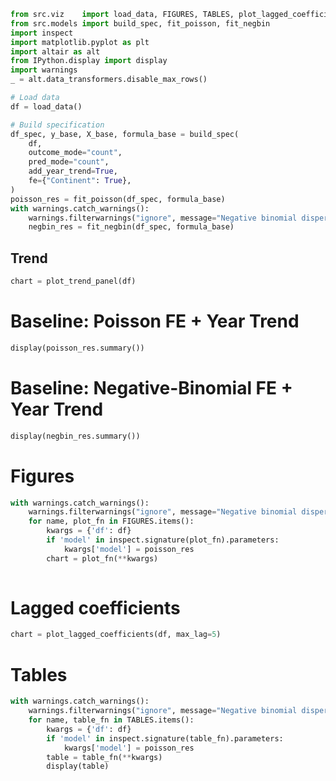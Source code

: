 
```python
from src.viz    import load_data, FIGURES, TABLES, plot_lagged_coefficients, plot_trend_panel
from src.models import build_spec, fit_poisson, fit_negbin
import inspect
import matplotlib.pyplot as plt
import altair as alt
from IPython.display import display
import warnings
_ = alt.data_transformers.disable_max_rows()

```

```python
# Load data
df = load_data()

# Build specification
df_spec, y_base, X_base, formula_base = build_spec(
    df,
    outcome_mode="count",
    pred_mode="count",
    add_year_trend=True,
    fe={"Continent": True},
)
poisson_res = fit_poisson(df_spec, formula_base)
with warnings.catch_warnings():
    warnings.filterwarnings("ignore", message="Negative binomial dispersion parameter alpha not set")
    negbin_res = fit_negbin(df_spec, formula_base)
```

## Trend
```python
chart = plot_trend_panel(df)
```

# Baseline: Poisson FE + Year Trend
```python
display(poisson_res.summary())
```


# Baseline: Negative-Binomial FE + Year Trend

```python
display(negbin_res.summary())
```

# Figures

```python
with warnings.catch_warnings():
    warnings.filterwarnings("ignore", message="Negative binomial dispersion parameter alpha not set")
    for name, plot_fn in FIGURES.items():
        kwargs = {'df': df}
        if 'model' in inspect.signature(plot_fn).parameters:
            kwargs['model'] = poisson_res
        chart = plot_fn(**kwargs)
    
```

# Lagged coefficients

```python
chart = plot_lagged_coefficients(df, max_lag=5)

```

# Tables

```python
with warnings.catch_warnings():
    warnings.filterwarnings("ignore", message="Negative binomial dispersion parameter alpha not set")
    for name, table_fn in TABLES.items():
        kwargs = {'df': df}
        if 'model' in inspect.signature(table_fn).parameters:
            kwargs['model'] = poisson_res
        table = table_fn(**kwargs)
        display(table)
```
